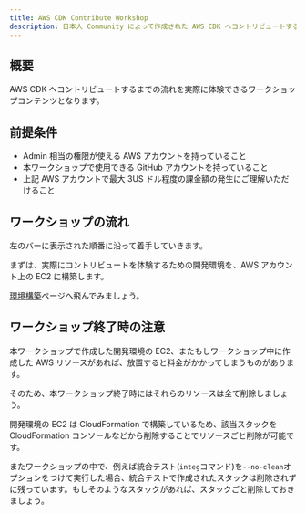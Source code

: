 ```yaml
---
title: AWS CDK Contribute Workshop
description: 日本人 Community によって作成された AWS CDK へコントリビュートするまでの流れを体験できるワークショップです。
---
```


## 概要

AWS CDK へコントリビュートするまでの流れを実際に体験できるワークショップコンテンツとなります。

## 前提条件

- Admin 相当の権限が使える AWS アカウントを持っていること
- 本ワークショップで使用できる GitHub アカウントを持っていること
- 上記 AWS アカウントで最大 3US ドル程度の課金額の発生にご理解いただけること

## ワークショップの流れ

左のバーに表示された順番に沿って着手していきます。

まずは、実際にコントリビュートを体験するための開発環境を、AWS アカウント上の EC2 に構築します。

[環境構築](/cdk-conf-2024-contribute-workshop/1-環境構築/setup)ページへ飛んでみましょう。

## ワークショップ終了時の注意

本ワークショップで作成した開発環境の EC2、またもしワークショップ中に作成した AWS リソースがあれば、放置すると料金がかかってしまうものがあります。

そのため、本ワークショップ終了時にはそれらのリソースは全て削除しましょう。

開発環境の EC2 は CloudFormation で構築しているため、該当スタックを CloudFormation コンソールなどから削除することでリソースごと削除が可能です。

またワークショップの中で、例えば統合テスト(`integ`コマンド)を`--no-clean`オプションをつけて実行した場合、統合テストで作成されたスタックは削除されずに残っています。もしそのようなスタックがあれば、スタックごと削除しておきましょう。
